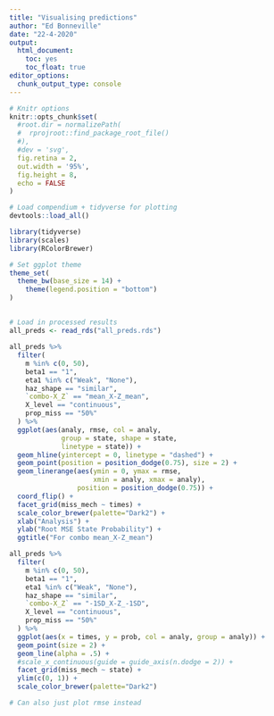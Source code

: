 ```yaml
---
title: "Visualising predictions"
author: "Ed Bonneville"
date: "22-4-2020"
output: 
  html_document:
    toc: yes
    toc_float: true
editor_options: 
  chunk_output_type: console
---
```


```r
# Knitr options
knitr::opts_chunk$set(
  #root.dir = normalizePath(
  #  rprojroot::find_package_root_file()
  #),
  #dev = 'svg', 
  fig.retina = 2, 
  out.width = '95%',
  fig.height = 8,
  echo = FALSE
)

# Load compendium + tidyverse for plotting
devtools::load_all()

library(tidyverse)
library(scales)
library(RColorBrewer)

# Set ggplot theme
theme_set(
  theme_bw(base_size = 14) +
    theme(legend.position = "bottom")
)
```

##

```r
# Load in processed results
all_preds <- read_rds("all_preds.rds")

```



```r
all_preds %>% 
  filter(
    m %in% c(0, 50),
    beta1 == "1",
    eta1 %in% c("Weak", "None"),
    haz_shape == "similar",
    `combo-X_Z` == "mean_X-Z_mean",
    X_level == "continuous",
    prop_miss == "50%"
  ) %>%
  ggplot(aes(analy, rmse, col = analy, 
             group = state, shape = state,
             linetype = state)) +
  geom_hline(yintercept = 0, linetype = "dashed") + 
  geom_point(position = position_dodge(0.75), size = 2) + 
  geom_linerange(aes(ymin = 0, ymax = rmse, 
                     xmin = analy, xmax = analy),
                 position = position_dodge(0.75)) +
  coord_flip() + 
  facet_grid(miss_mech ~ times) +
  scale_color_brewer(palette="Dark2") +
  xlab("Analysis") +
  ylab("Root MSE State Probability") +
  ggtitle("For combo mean_X-Z_mean")
```



```r
all_preds %>% 
  filter(
    m %in% c(0, 50),
    beta1 == "1",
    eta1 %in% c("Weak", "None"),
    haz_shape == "similar",
    `combo-X_Z` == "-1SD_X-Z_-1SD",
    X_level == "continuous",
    prop_miss == "50%"
  ) %>% 
  ggplot(aes(x = times, y = prob, col = analy, group = analy)) +
  geom_point(size = 2) +
  geom_line(alpha = .5) +
  #scale_x_continuous(guide = guide_axis(n.dodge = 2)) +
  facet_grid(miss_mech ~ state) +
  ylim(c(0, 1)) +
  scale_color_brewer(palette="Dark2") 

# Can also just plot rmse instead

```